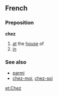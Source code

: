 ==French==
===Preposition===
'''chez''' 

# [[at]] the [[house]] of
# [[in]]

===See also===
*[[parmi]]
*[[chez-moi]], [[chez-soi]]

[[et:Chez]]